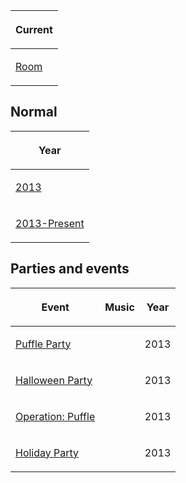 {{CPW|Puffle Hotel Lobby|Saguão do Hotel}}
<center>
{|class="wikitable" border="1"
!Current
|-
|<span class="plainlinks">[http://icer.ink/media1.clubpenguin.com/play/v2/content/global/rooms/hotellobby.swf Room]</span>
|}
</center>

==Normal==
<center>
{|class="wikitable" border="1"
!Year
|-
|[[Media:RoomsHotelLobby-PuffleParty2013.swf|2013]]
|-
|[[Media:RoomsHotelLobby_2.swf|2013-Present]]
|}
</center>
==Parties and events==
<center>
{|class="wikitable" border="1"
!Event
!Music
!Year
|-
|[[Media:RoomsHotelLobby-PuffleParty2013.swf|Puffle Party]]||||2013
|-
|[[Media:RoomsHotellobby-HalloweenParty2013.swf|Halloween Party]]||||2013
|-
|[[Media:OperationPuffleRoomsHotelLobby.swf|Operation: Puffle]]||||2013
|-
|[[Media:RoomsHotellobby-HolidayParty2013.swf|Holiday Party]]||||2013
|}
</center>
